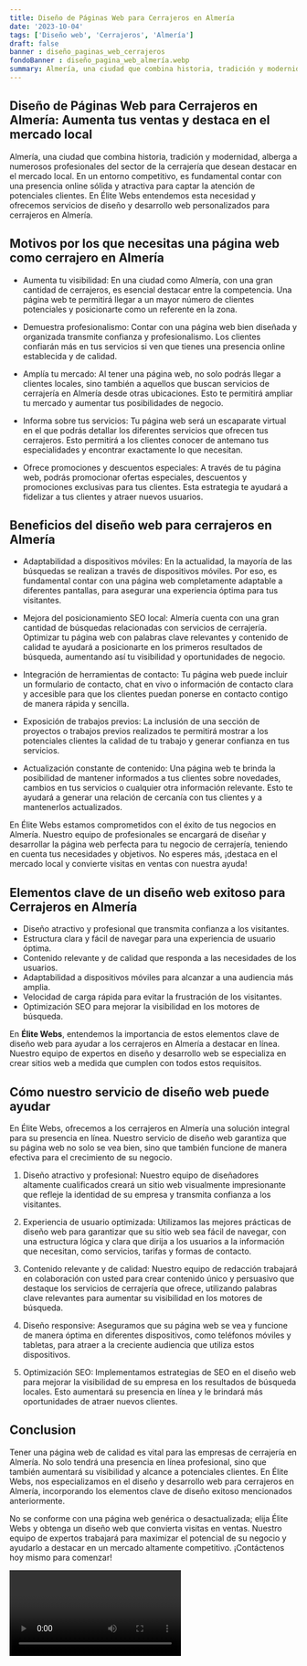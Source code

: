 ```yaml
---
title: Diseño de Páginas Web para Cerrajeros en Almería
date: '2023-10-04'
tags: ['Diseño web', 'Cerrajeros', 'Almería']
draft: false
banner : diseño_paginas_web_cerrajeros
fondoBanner : diseño_pagina_web_almería.webp
summary: Almería, una ciudad que combina historia, tradición y modernidad, alberga a numerosos profesionales del sector de la cerrajería que desean destacar en el mercado local. En un entorno competitivo, es fundamental contar con una presencia online sólida y atractiva para captar la atención de potenciales clientes. En Élite Webs entendemos esta necesidad y ofrecemos servicios de diseño y desarrollo web personalizados para cerrajeros en Almería.
---
```


## Diseño de Páginas Web para Cerrajeros en Almería: Aumenta tus ventas y destaca en el mercado local

Almería, una ciudad que combina historia, tradición y modernidad, alberga a numerosos profesionales del sector de la cerrajería que desean destacar en el mercado local. En un entorno competitivo, es fundamental contar con una presencia online sólida y atractiva para captar la atención de potenciales clientes. En Élite Webs entendemos esta necesidad y ofrecemos servicios de diseño y desarrollo web personalizados para cerrajeros en Almería.

## Motivos por los que necesitas una página web como cerrajero en Almería

- Aumenta tu visibilidad: En una ciudad como Almería, con una gran cantidad de cerrajeros, es esencial destacar entre la competencia. Una página web te permitirá llegar a un mayor número de clientes potenciales y posicionarte como un referente en la zona.

- Demuestra profesionalismo: Contar con una página web bien diseñada y organizada transmite confianza y profesionalismo. Los clientes confiarán más en tus servicios si ven que tienes una presencia online establecida y de calidad.

- Amplía tu mercado: Al tener una página web, no solo podrás llegar a clientes locales, sino también a aquellos que buscan servicios de cerrajería en Almería desde otras ubicaciones. Esto te permitirá ampliar tu mercado y aumentar tus posibilidades de negocio.

- Informa sobre tus servicios: Tu página web será un escaparate virtual en el que podrás detallar los diferentes servicios que ofrecen tus cerrajeros. Esto permitirá a los clientes conocer de antemano tus especialidades y encontrar exactamente lo que necesitan.

- Ofrece promociones y descuentos especiales: A través de tu página web, podrás promocionar ofertas especiales, descuentos y promociones exclusivas para tus clientes. Esta estrategia te ayudará a fidelizar a tus clientes y atraer nuevos usuarios.

## Beneficios del diseño web para cerrajeros en Almería

- Adaptabilidad a dispositivos móviles: En la actualidad, la mayoría de las búsquedas se realizan a través de dispositivos móviles. Por eso, es fundamental contar con una página web completamente adaptable a diferentes pantallas, para asegurar una experiencia óptima para tus visitantes.

- Mejora del posicionamiento SEO local: Almería cuenta con una gran cantidad de búsquedas relacionadas con servicios de cerrajería. Optimizar tu página web con palabras clave relevantes y contenido de calidad te ayudará a posicionarte en los primeros resultados de búsqueda, aumentando así tu visibilidad y oportunidades de negocio.

- Integración de herramientas de contacto: Tu página web puede incluir un formulario de contacto, chat en vivo o información de contacto clara y accesible para que los clientes puedan ponerse en contacto contigo de manera rápida y sencilla.

- Exposición de trabajos previos: La inclusión de una sección de proyectos o trabajos previos realizados te permitirá mostrar a los potenciales clientes la calidad de tu trabajo y generar confianza en tus servicios.

- Actualización constante de contenido: Una página web te brinda la posibilidad de mantener informados a tus clientes sobre novedades, cambios en tus servicios o cualquier otra información relevante. Esto te ayudará a generar una relación de cercanía con tus clientes y a mantenerlos actualizados.

En Élite Webs estamos comprometidos con el éxito de tus negocios en Almería. Nuestro equipo de profesionales se encargará de diseñar y desarrollar la página web perfecta para tu negocio de cerrajería, teniendo en cuenta tus necesidades y objetivos. No esperes más, ¡destaca en el mercado local y convierte visitas en ventas con nuestra ayuda!

<GifSeo />

<Cta />

## Elementos clave de un diseño web exitoso para Cerrajeros en Almería

- Diseño atractivo y profesional que transmita confianza a los visitantes.
- Estructura clara y fácil de navegar para una experiencia de usuario óptima.
- Contenido relevante y de calidad que responda a las necesidades de los usuarios.
- Adaptabilidad a dispositivos móviles para alcanzar a una audiencia más amplia.
- Velocidad de carga rápida para evitar la frustración de los visitantes.
- Optimización SEO para mejorar la visibilidad en los motores de búsqueda.

En **Élite Webs**, entendemos la importancia de estos elementos clave de diseño web para ayudar a los cerrajeros en Almería a destacar en línea. Nuestro equipo de expertos en diseño y desarrollo web se especializa en crear sitios web a medida que cumplen con todos estos requisitos.

## Cómo nuestro servicio de diseño web puede ayudar

En Élite Webs, ofrecemos a los cerrajeros en Almería una solución integral para su presencia en línea. Nuestro servicio de diseño web garantiza que su página web no solo se vea bien, sino que también funcione de manera efectiva para el crecimiento de su negocio.

1. Diseño atractivo y profesional: Nuestro equipo de diseñadores altamente cualificados creará un sitio web visualmente impresionante que refleje la identidad de su empresa y transmita confianza a los visitantes.

2. Experiencia de usuario optimizada: Utilizamos las mejores prácticas de diseño web para garantizar que su sitio web sea fácil de navegar, con una estructura lógica y clara que dirija a los usuarios a la información que necesitan, como servicios, tarifas y formas de contacto.

3. Contenido relevante y de calidad: Nuestro equipo de redacción trabajará en colaboración con usted para crear contenido único y persuasivo que destaque los servicios de cerrajería que ofrece, utilizando palabras clave relevantes para aumentar su visibilidad en los motores de búsqueda.

4. Diseño responsive: Aseguramos que su página web se vea y funcione de manera óptima en diferentes dispositivos, como teléfonos móviles y tabletas, para atraer a la creciente audiencia que utiliza estos dispositivos.

5. Optimización SEO: Implementamos estrategias de SEO en el diseño web para mejorar la visibilidad de su empresa en los resultados de búsqueda locales. Esto aumentará su presencia en línea y le brindará más oportunidades de atraer nuevos clientes.

## Conclusion

Tener una página web de calidad es vital para las empresas de cerrajería en Almería. No solo tendrá una presencia en línea profesional, sino que también aumentará su visibilidad y alcance a potenciales clientes. En Élite Webs, nos especializamos en el diseño y desarrollo web para cerrajeros en Almería, incorporando los elementos clave de diseño exitoso mencionados anteriormente.

No se conforme con una página web genérica o desactualizada; elija Élite Webs y obtenga un diseño web que convierta visitas en ventas. Nuestro equipo de expertos trabajará para maximizar el potencial de su negocio y ayudarlo a destacar en un mercado altamente competitivo. ¡Contáctenos hoy mismo para comenzar!

<Video />

<CtaBot job='Cerrajeros' city='Almería'/>

<Gmaps query='Almería+españa+maps' />
